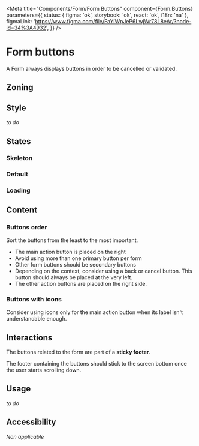 
<Meta
	title="Components/Form/Form Buttons"
	component={Form.Buttons}
	parameters={{
		status: { figma: 'ok', storybook: 'ok', react: 'ok', i18n: 'na' },
		figmaLink: 'https://www.figma.com/file/FaYIWpJeP6LwjWr78L8eAr/?node-id=34%3A4932',
	}}
/>

# Form buttons

A Form always displays buttons in order to be cancelled or validated.

## Zoning

<FigmaImage
	src="https://www.figma.com/file/qc8oUSyVJM67gSsbTShftt/%F0%9F%93%90-Zoning?node-id=545%3A0"
	alt="zoning image for form buttons"
/>

## Style

_to do_

## States

### Skeleton

<FigmaImage
	src="https://www.figma.com/file/FaYIWpJeP6LwjWr78L8eAr/Forms?node-id=310%3A0"
	alt="Button zone with skeletons"
/>

<Canvas>
	<Story story={FormButtonsStories.FormButtonsSkeleton} />
</Canvas>

### Default

<FigmaImage
	src="https://www.figma.com/file/FaYIWpJeP6LwjWr78L8eAr/Forms?node-id=310%3A27"
	alt="Default button zone"
/>

<Canvas>
	<Story story={FormButtonsStories.FormButtonsDefault} />
</Canvas>

### Loading

<FigmaImage
	src="https://www.figma.com/file/FaYIWpJeP6LwjWr78L8eAr/Forms?node-id=310%3A1191"
	alt="Button zone with loading buttons"
/>

<Canvas>
	<Story story={FormButtonsStories.FormButtonsLoading} />
</Canvas>

## Content

### Buttons order

Sort the buttons from the least to the most important.

- The main action button is placed on the right
- Avoid using more than one primary button per form
- Other form buttons should be secondary buttons
- Depending on the context, consider using a back or cancel button. This button should always be placed at the very left.
- The other action buttons are placed on the right side.

<FigmaImage
	src="https://www.figma.com/file/FaYIWpJeP6LwjWr78L8eAr/Forms?node-id=57%3A81"
	alt="Button zone order demonstration"
/>

<Canvas>
	<Story story={FormButtonsStories.FormButtonsOrder} />
</Canvas>

<Canvas>
	<Story story={FormButtonsStories.FormButtonsSingle} />
</Canvas>

### Buttons with icons

Consider using icons only for the main action button when its label isn't understandable enough.

## Interactions

The buttons related to the form are part of a **sticky footer**.

The footer containing the buttons should stick to the screen bottom once the user starts scrolling down.

## Usage

_to do_

## Accessibility

_Non applicable_
